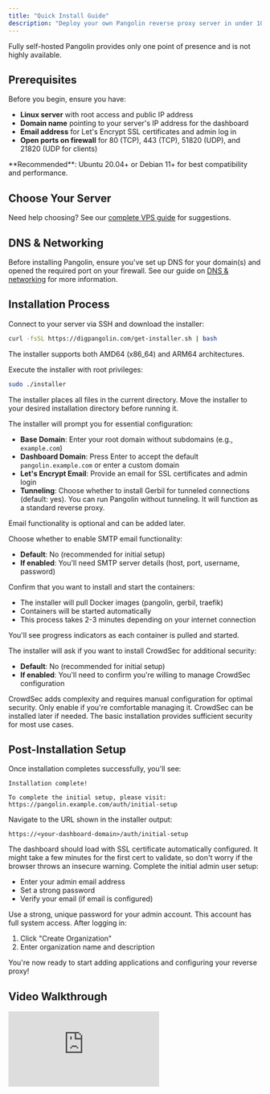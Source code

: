 ```yaml
---
title: "Quick Install Guide"
description: "Deploy your own Pangolin reverse proxy server in under 10 minutes with our automated installer"
---
```


<Info>
Fully self-hosted Pangolin provides only one point of presence and is not highly available.
</Info>

## Prerequisites

Before you begin, ensure you have:

- **Linux server** with root access and public IP address
- **Domain name** pointing to your server's IP address for the dashboard
- **Email address** for Let's Encrypt SSL certificates and admin log in
- **Open ports on firewall** for 80 (TCP), 443 (TCP), 51820 (UDP), and 21820 (UDP for clients)

<Tip>
**Recommended**: Ubuntu 20.04+ or Debian 11+ for best compatibility and performance.
</Tip>

## Choose Your Server

Need help choosing? See our [complete VPS guide](/self-host/choosing-a-vps) for suggestions.

## DNS & Networking

Before installing Pangolin, ensure you've set up DNS for your domain(s) and opened the required port on your firewall. See our guide on [DNS & networking](/self-host/dns-and-networking) for more information.

## Installation Process

<Steps>
<Step title="Download the installer">
  Connect to your server via SSH and download the installer:
  
  ```bash
  curl -fsSL https://digpangolin.com/get-installer.sh | bash
  ```
  
  The installer supports both AMD64 (x86_64) and ARM64 architectures.
</Step>

<Step title="Run the installer">
  Execute the installer with root privileges:
  
  ```bash
  sudo ./installer
  ```
  
  The installer places all files in the current directory. Move the installer to your desired installation directory before running it.
</Step>

<Step title="Configure basic settings">
  The installer will prompt you for essential configuration:
  
  - **Base Domain**: Enter your root domain without subdomains (e.g., `example.com`)
  - **Dashboard Domain**: Press Enter to accept the default `pangolin.example.com` or enter a custom domain
  - **Let's Encrypt Email**: Provide an email for SSL certificates and admin login
  - **Tunneling**: Choose whether to install Gerbil for tunneled connections (default: yes). You can run Pangolin without tunneling. It will function as a standard reverse proxy.
</Step>

<Step title="Configure email (optional)">
  <Tip>
    Email functionality is optional and can be added later.
  </Tip>

  Choose whether to enable SMTP email functionality:
  
  - **Default**: No (recommended for initial setup)
  - **If enabled**: You'll need SMTP server details (host, port, username, password)
  
</Step>

<Step title="Start installation">
  Confirm that you want to install and start the containers:
  
  - The installer will pull Docker images (pangolin, gerbil, traefik)
  - Containers will be started automatically
  - This process takes 2-3 minutes depending on your internet connection
  
  You'll see progress indicators as each container is pulled and started.
</Step>

<Step title="Install CrowdSec (optional)">
  The installer will ask if you want to install CrowdSec for additional security:
  
  - **Default**: No (recommended for initial setup)
  - **If enabled**: You'll need to confirm you're willing to manage CrowdSec configuration
  
  <Warning>
  CrowdSec adds complexity and requires manual configuration for optimal security. Only enable if you're comfortable managing it.
  </Warning>
  
  <Info>
  CrowdSec can be installed later if needed. The basic installation provides sufficient security for most use cases.
  </Info>
</Step>
</Steps>

## Post-Installation Setup

Once installation completes successfully, you'll see:

```
Installation complete!

To complete the initial setup, please visit:
https://pangolin.example.com/auth/initial-setup
```

<Steps>
<Step title="Access the dashboard">
  Navigate to the URL shown in the installer output:
  
  ```
  https://<your-dashboard-domain>/auth/initial-setup
  ```
  
  <Check>
  The dashboard should load with SSL certificate automatically configured. It might take a few minutes for the first cert to validate, so don't worry if the browser throws an insecure warning.
  </Check>
</Step>

<Step title="Create admin account">
  Complete the initial admin user setup:
  
  - Enter your admin email address
  - Set a strong password
  - Verify your email (if email is configured)
  
  <Warning>
  Use a strong, unique password for your admin account. This account has full system access.
  </Warning>
</Step>

<Step title="Create your first organization">
  After logging in:
  
  1. Click "Create Organization"
  2. Enter organization name and description
  
  <Check>
  You're now ready to start adding applications and configuring your reverse proxy!
  </Check>
</Step>
</Steps>

## Video Walkthrough

<iframe
  className="w-full aspect-video rounded-xl"
  src="https://www.youtube.com/embed/W0uVLjTyAn8"
  title="Pangolin Quick Install Guide"
  frameBorder="0"
  allow="accelerometer; autoplay; clipboard-write; encrypted-media; gyroscope; picture-in-picture"
  allowFullScreen
></iframe>
